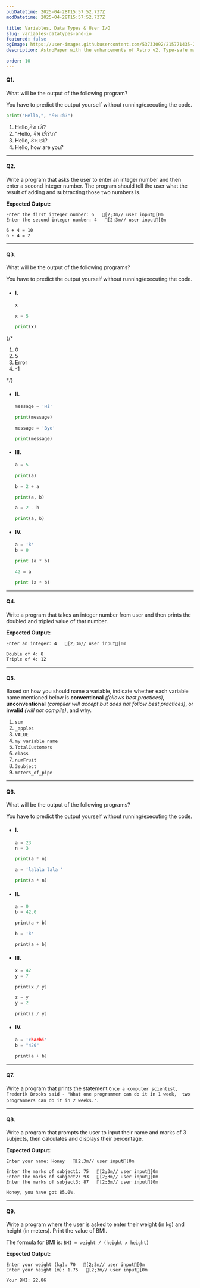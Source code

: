 ```yaml
---
pubDatetime: 2025-04-28T15:57:52.737Z
modDatetime: 2025-04-28T15:57:52.737Z

title: Variables, Data Types & User I/O
slug: variables-datatypes-and-io
featured: false
ogImage: https://user-images.githubusercontent.com/53733092/215771435-25408246-2309-4f8b-a781-1f3d93bdf0ec.png
description: AstroPaper with the enhancements of Astro v2. Type-safe markdown contents, bug fixes and better dev experience etc.

order: 10
---
```



#### Q1.

What will be the output of the following program?

<Admonition variant="caution" title="caution">
    You have to predict the output yourself without running/executing the code.
</Admonition>

<div class="w-full my-8"></div>
  
```py
print("Hello,", "કેમ છો?")
```

<ol class="list-[lower-alpha] bold-li">
    <li>Hello,કેમ છો?</li>
    <li>"Hello, કેમ છો?\n"</li>
    <li>Hello, કેમ છો?</li>
    <li>Hello, how are you?</li>
</ol>

---

#### Q2.

Write a program that asks the user to enter an integer number and then enter a second integer number. The program should tell the user what the result of adding and subtracting those two numbers is.

**Expected Output:**

```ansi
Enter the first integer number: 6   [2;3m// user input[0m
Enter the second integer number: 4   [2;3m// user input[0m

6 + 4 = 10
6 - 4 = 2
```

---

#### Q3.

What will be the output of the following programs?

<Admonition variant="caution" title="caution">
    You have to predict the output yourself without running/executing the code.
</Admonition>

- #### I.
    ```py
    x

    x = 5

    print(x)
    ```

{/* <ol class="list-[lower-alpha] bold-li">
    <li>0</li>
    <li>5</li>
    <li>Error</li>
    <li>-1</li>
</ol> */}

- #### II.
    ```py
    message = 'Hi'

    print(message)

    message = 'Bye'

    print(message)
    ```

- #### III.
    ```py
    a = 5

    print(a)

    b = 2 + a

    print(a, b)

    a = 2 - b

    print(a, b)
    ```

- #### IV.
    ```py
    a = 'k'
    b = 0

    print (a * b)

    42 = a

    print (a * b)
    ```

---

#### Q4.

Write a program that takes an integer number from user and then prints the doubled and tripled value of that number.

**Expected Output:**

```ansi
Enter an integer: 4   [2;3m// user input[0m

Double of 4: 8
Triple of 4: 12
```

---

#### Q5.

Based on how you should name a variable, indicate whether each variable name mentioned below is **conventional** _(follows best practices)_, **unconventional** _(compiler will accept but does not follow best practices)_, or **invalid** _(will not compile)_, and why.

<ol class="list-[upper-roman] bold-li">
    <li><code>sum</code></li>
    <li><code>_apples</code></li>
    <li><code>VALUE</code></li>
    <li><code>my variable name</code></li>
    <li><code>TotalCustomers</code></li>
    <li><code>class</code></li>
    <li><code>numFruit</code></li>
    <li><code>3subject</code></li>
    <li><code>meters_of_pipe</code></li>
</ol>

---

#### Q6.

What will be the output of the following programs?

<Admonition variant="caution" title="caution">
    You have to predict the output yourself without running/executing the code.
</Admonition>

- #### I.
    ```py
    a = 23
    n = 3

    print(a * n)

    a = 'lalala lala '

    print(a * n)
    ```

- #### II.
    ```cpp
    a = 0
    b = 42.0

    print(a + b)

    b = 'k'

    print(a + b)
    ```

- #### III.
    ```cpp
    x = 42
    y = 7

    print(x / y)

    z = y
    y = 2

    print(z / y)
    ```

- #### IV.
    ```cpp
    a = 'chachi'
    b = "420"

    print(a + b)
    ```

---

#### Q7.

Write a program that prints the statement `Once a computer scientist, Frederik Brooks said - "What one programmer can do it in 1 week, 
two programmers can do it in 2 weeks."`.

---

#### Q8.

Write a program that prompts the user to input their name and marks of 3 subjects, then 
calculates and displays their percentage.

**Expected Output:**

```ansi
Enter your name: Honey   [2;3m// user input[0m

Enter the marks of subject1: 75   [2;3m// user input[0m
Enter the marks of subject2: 93   [2;3m// user input[0m
Enter the marks of subject3: 87   [2;3m// user input[0m

Honey, you have got 85.0%.
```

---

#### Q9.

Write a program where the user is asked to enter their weight (in kg) and height (in meters). Print the value of BMI.

The formula for BMI is: `BMI = weight / (height x height)`

**Expected Output:**

```ansi
Enter your weight (kg): 70   [2;3m// user input[0m
Enter your height (m): 1.75   [2;3m// user input[0m

Your BMI: 22.86
```